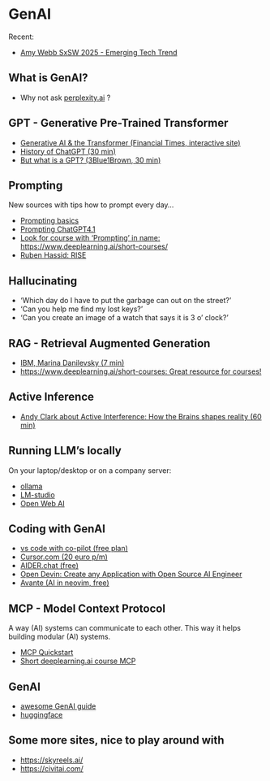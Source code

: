 # GenAI

Recent: 

- [Amy Webb SxSW 2025 - Emerging Tech Trend](https://www.youtube.com/watch?v=oT33_MrqyHo)

## What is GenAI?

- Why not ask [perplexity.ai](https://www.perplexity.ai/) ?

## GPT - Generative Pre-Trained Transformer

- [Generative AI & the Transformer (Financial Times, interactive site)](https://ig.ft.com/generative-ai/)
- [History of ChatGPT (30 min)](https://www.youtube.com/watch?v=OFS90-FX6pg)
- [But what is a GPT? (3Blue1Brown, 30 min)](https://www.youtube.com/watch?v=wjZofJX0v4M)

## Prompting

New sources with tips how to prompt every day... 

- [Prompting basics](https://www.promptingguide.ai/introduction/basics)
- [Prompting ChatGPT4.1](https://x.com/gregisenberg/status/1912298263987757296?s=48)
- [Look for course with 'Prompting' in name: https://www.deeplearning.ai/short-courses/](https://www.deeplearning.ai/short-courses/)
- [Ruben Hassid: RISE](https://www.linkedin.com/posts/ruben-hassid_your-prompts-are-too-vague-heres-a-simple-activity-7336980233977286657-4RBY)

## Hallucinating 



- 'Which day do I have to put the garbage can out on the street?'
- 'Can you help me find my lost keys?'
- 'Can you create an image of a watch that says it is 3 o' clock?'


## RAG - Retrieval Augmented Generation

- [IBM, Marina Danilevsky (7 min)](https://www.youtube.com/watch?v=T-D1OfcDW1M)
- [https://www.deeplearning.ai/short-courses: Great resource for courses!](https://www.deeplearning.ai/short-courses/)

## Active Inference

- [Andy Clark about Active Interference: How the Brains shapes reality (60 min)](https://www.youtube.com/watch?v=A1Ghrd7NBtk)

## Running LLM's locally

On your laptop/desktop or on a company server: 

- [ollama](https://ollama.com/)
- [LM-studio](https://lmstudio.ai/)
- [Open Web AI](https://docs.openwebui.com/)

## Coding with GenAI

- [vs code with co-pilot (free plan)](https://code.visualstudio.com/docs/copilot/overview)
- [Cursor.com (20 euro p/m)](https://cursor.com)
- [AIDER.chat (free)](https://aider.chat/)
- [Open Devin: Create any Application with Open Source AI Engineer](https://www.youtube.com/watch?v=3-q5GzRNEe0)
- [Avante (AI in neovim, free)](https://nithinbekal.com/posts/avante-nvim/)

## MCP - Model Context Protocol

A way (AI) systems can communicate to each other. 
This way it helps building modular (AI) systems.  

- [MCP Quickstart](https://modelcontextprotocol.info/docs/quickstart/quickstart/)
- [Short deeplearning.ai course MCP](https://learn.deeplearning.ai/courses/mcp-build-rich-context-ai-apps-with-anthropic/lesson/fkbhh/introduction)

## GenAI

- [awesome GenAI guide](https://github.com/aishwaryanr/awesome-generative-ai-guide)
- [huggingface](https://huggingface.co/)

## Some more sites, nice to play around with

- [https://skyreels.ai/](https://skyreels.ai/)
- [https://civitai.com/](https://civitai.com/)
